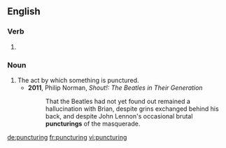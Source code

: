 ==English==

===Verb===
{{head|en}}

# {{present participle of|puncture}}

===Noun===
{{en-noun}}

# The act by which something is punctured.
#* '''2011''', Philip Norman, ''Shout!: The Beatles in Their Generation''
#*: That the Beatles had not yet found out remained a hallucination with Brian, despite grins exchanged behind his back, and despite John Lennon's occasional brutal '''puncturings''' of the masquerade.

[[de:puncturing]]
[[fr:puncturing]]
[[vi:puncturing]]